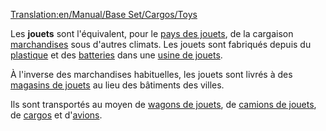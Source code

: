 [[Translation:en/Manual/Base Set/Cargos/Toys]]

{{fr/Manual/Base Set/Cargos/Cargaison|nom=Jouet
|image=en/Manual/Base Set/Industries/ToyFactory.png
|produit=[[fr/Manual/Base Set/Industries/Usine de jouet|Usine de jouets]]
|accepté=[[fr/Manual/Base Set/Industries/Magasin de jouet|Magasin de jouets]]
}}

Les '''jouets''' sont l'équivalent, pour le [[fr/Manual/Climat#pays-des-jouets|pays des jouets]], de la cargaison [[fr/Manual/Base Set/Cargos/Marchandises|marchandises]] sous d'autres climats. Les jouets sont fabriqués depuis du [[fr/Manual/Base Set/Cargos/Plastique|plastique]] et des [[fr/Manual/Base Set/Cargos/Batterie|batteries]] dans une [[fr/Manual/Base Set/Industries/Usine de jouet|usine de jouets]].

À l'inverse des marchandises habituelles, les jouets sont livrés à des [[fr/Manual/Base Set/Industries/Magasin de jouet|magasins de jouets]] au lieu des bâtiments des villes.

Ils sont transportés au moyen de [[fr/Manual/Base Set/Trains/Wagon de jouets|wagons de jouets]], de [[fr/Manual/Base Set/Road Vehicles/Camion de jouets|camions de jouets]], de [[fr/Manual/Bateaux|cargos]] et d'[[fr/Manual/Avions|avions]].

{{fr/Manual/Base Set/Cargos/Navbox Cargos}}